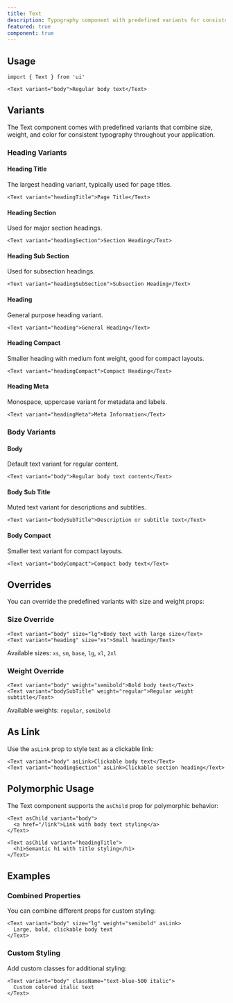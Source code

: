 ```yaml
---
title: Text
description: Typography component with predefined variants for consistent text styling.
featured: true
component: true
---
```


<ComponentPreview name="text-demo" peekCode wide />

## Usage

```tsx
import { Text } from 'ui'
```

```tsx
<Text variant="body">Regular body text</Text>
```

## Variants

The Text component comes with predefined variants that combine size, weight, and color for consistent typography throughout your application.

### Heading Variants

#### Heading Title

The largest heading variant, typically used for page titles.

```tsx
<Text variant="headingTitle">Page Title</Text>
```

#### Heading Section

Used for major section headings.

```tsx
<Text variant="headingSection">Section Heading</Text>
```

#### Heading Sub Section

Used for subsection headings.

```tsx
<Text variant="headingSubSection">Subsection Heading</Text>
```

#### Heading

General purpose heading variant.

```tsx
<Text variant="heading">General Heading</Text>
```

#### Heading Compact

Smaller heading with medium font weight, good for compact layouts.

```tsx
<Text variant="headingCompact">Compact Heading</Text>
```

#### Heading Meta

Monospace, uppercase variant for metadata and labels.

```tsx
<Text variant="headingMeta">Meta Information</Text>
```

### Body Variants

#### Body

Default text variant for regular content.

```tsx
<Text variant="body">Regular body text content</Text>
```

#### Body Sub Title

Muted text variant for descriptions and subtitles.

```tsx
<Text variant="bodySubTitle">Description or subtitle text</Text>
```

#### Body Compact

Smaller text variant for compact layouts.

```tsx
<Text variant="bodyCompact">Compact body text</Text>
```

## Overrides

You can override the predefined variants with size and weight props:

### Size Override

```tsx
<Text variant="body" size="lg">Body text with large size</Text>
<Text variant="heading" size="xs">Small heading</Text>
```

Available sizes: `xs`, `sm`, `base`, `lg`, `xl`, `2xl`

### Weight Override

```tsx
<Text variant="body" weight="semibold">Bold body text</Text>
<Text variant="bodySubTitle" weight="regular">Regular weight subtitle</Text>
```

Available weights: `regular`, `semibold`

## As Link

Use the `asLink` prop to style text as a clickable link:

```tsx
<Text variant="body" asLink>Clickable body text</Text>
<Text variant="headingSection" asLink>Clickable section heading</Text>
```

## Polymorphic Usage

The Text component supports the `asChild` prop for polymorphic behavior:

```tsx
<Text asChild variant="body">
  <a href="/link">Link with body text styling</a>
</Text>

<Text asChild variant="headingTitle">
  <h1>Semantic h1 with title styling</h1>
</Text>
```

## Examples

### Combined Properties

You can combine different props for custom styling:

```tsx
<Text variant="body" size="lg" weight="semibold" asLink>
  Large, bold, clickable body text
</Text>
```

### Custom Styling

Add custom classes for additional styling:

```tsx
<Text variant="body" className="text-blue-500 italic">
  Custom colored italic text
</Text>
```
